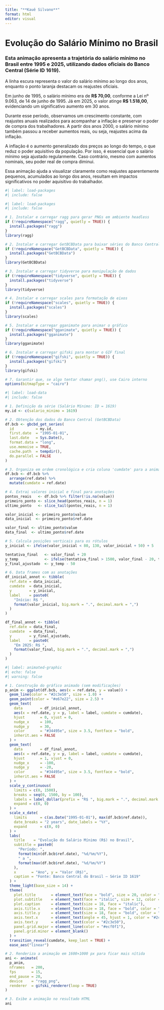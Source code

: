 ---
title: "**Kauê Silvano**"
format: html
editor: visual
---

# **Evolução do Salário Mínimo no Brasil**

### **Esta animação apresenta a trajetória do salário mínimo no Brasil entre 1995 e 2025, utilizando dados oficiais do Banco Central (Série ID 1619).**

A linha escura representa o valor do salário mínimo ao longo dos anos, enquanto o ponto laranja destacam os reajustes oficiais.

Em junho de 1995, o salário mínimo era de **R\$ 70,00**, conforme a Lei nº 9.063, de 14 de junho de 1995. Já em 2025, o valor atinge **R\$ 1.518,00**, evidenciando um significativo aumento em 30 anos.

Durante esse período, observamos um crescimento constante, com reajustes anuais realizados para acompanhar a inflação e preservar o poder de compra dos trabalhadores. A partir dos anos 2000, o salário mínimo também passou a receber aumentos reais, ou seja, reajustes acima da inflação.

A inflação é o aumento generalizado dos preços ao longo do tempo, o que reduz o poder aquisitivo da população. Por isso, é essencial que o salário mínimo seja ajustado regularmente. Caso contrário, mesmo com aumentos nominais, seu poder real de compra diminui.

Essa animação ajuda a visualizar claramente como reajustes aparentemente pequenos, acumulados ao longo dos anos, resultam em impactos significativos no poder aquisitivo do trabalhador.

```{r}
#| label: load-packages
#| include: false

#| label: load-packages
#| include: false

# 1. Instalar e carregar ragg para gerar PNGs em ambiente headless
if (!requireNamespace("ragg", quietly = TRUE)) {
  install.packages("ragg")
}
library(ragg)

# 2. Instalar e carregar GetBCBData para baixar séries do Banco Central
if (!requireNamespace("GetBCBData", quietly = TRUE)) {
  install.packages("GetBCBData")
}
library(GetBCBData)

# 3. Instalar e carregar tidyverse para manipulação de dados
if (!requireNamespace("tidyverse", quietly = TRUE)) {
  install.packages("tidyverse")
}
library(tidyverse)

# 4. Instalar e carregar scales para formatação de eixos
if (!requireNamespace("scales", quietly = TRUE)) {
  install.packages("scales")
}
library(scales)

# 5. Instalar e carregar gganimate para animar o gráfico
if (!requireNamespace("gganimate", quietly = TRUE)) {
  install.packages("gganimate")
}
library(gganimate)

# 6. Instalar e carregar gifski para montar o GIF final
if (!requireNamespace("gifski", quietly = TRUE)) {
  install.packages("gifski")
}
library(gifski)

# 7. Garantir que, se algo tentar chamar png(), use Cairo interno
options(bitmapType = "cairo")
```

```{r}
#| label: load-data
#| include: false

# 1. Definição da série (Salário Mínimo: ID = 1619)
my.id <- c(salario_minimo = 1619)

# 2. Obtenção dos dados do Banco Central (GetBCBData)
df.bcb <- gbcbd_get_series(
  id          = my.id,
  first.date  = "1995-01-01",
  last.date   = Sys.Date(),
  format.data = "long",
  use.memoise = TRUE,
  cache.path  = tempdir(),
  do.parallel = FALSE
)

# 3. Organiza em ordem cronológica e cria coluna 'cumdate' para a animação
df.bcb <- df.bcb %>%
  arrange(ref.date) %>%
  mutate(cumdate = ref.date)

# 4. Extrai valores inicial e final para anotações
pontos_reais   <- df.bcb %>% filter(!is.na(value))
primeiro_ponto <- slice_head(pontos_reais, n = 1)
ultimo_ponto   <- slice_tail(pontos_reais, n = 1)

valor_inicial <- primeiro_ponto$value
data_inicial  <- primeiro_ponto$ref.date

valor_final <- ultimo_ponto$value
data_final  <- ultimo_ponto$ref.date

# 5. Calcula posições verticais para os rótulos
y_inicial <- ifelse(valor_inicial < 80, 130, valor_inicial + 50) + 5

tentativa_final   <- valor_final + 20
y_temp            <- ifelse(tentativa_final > 1500, valor_final - 20, tentativa_final)
y_final_ajustado  <- y_temp - 50

# 6. Data frames com as anotações
df_inicial_annot <- tibble(
  ref.date = data_inicial,
  cumdate  = data_inicial,
  y        = y_inicial,
  label    = paste0(
    "Início: R$ ",
    format(valor_inicial, big.mark = ".", decimal.mark = ",")
  )
)

df_final_annot <- tibble(
  ref.date = data_final,
  cumdate  = data_final,
  y        = y_final_ajustado,
  label    = paste0(
    "Em 2025: R$ ",
    format(valor_final, big.mark = ".", decimal.mark = ",")
  )
)
```

```{r}
#| label: animated-graphic
#| echo: false
#| warning: false

# 1. Construção do gráfico animado (sem modificações)
p_anim <- ggplot(df.bcb, aes(x = ref.date, y = value)) +
  geom_line(color = "#2c3e50", size = 1.0) +
  geom_point(color = "#e67e22", size = 2.5) +
  geom_text(
    data        = df_inicial_annot,
    aes(x = ref.date, y = y, label = label, cumdate = cumdate),
    hjust       = 0, vjust = 0,
    nudge_x     = 100,
    nudge_y     = 30,
    color       = "#34495e", size = 3.5, fontface = "bold",
    inherit.aes = FALSE
  ) +
  geom_text(
    data        = df_final_annot,
    aes(x = ref.date, y = y, label = label, cumdate = cumdate),
    hjust       = 1, vjust = 0,
    nudge_x     = -100,
    nudge_y     = -20,
    color       = "#34495e", size = 3.5, fontface = "bold",
    inherit.aes = FALSE
  ) +
  scale_y_continuous(
    limits = c(0, 1500),
    breaks = seq(0, 1500, by = 100),
    labels = label_dollar(prefix = "R$ ", big.mark = ".", decimal.mark = ","),
    expand = c(0, 0)
  ) +
  scale_x_date(
    limits      = c(as.Date("1995-01-01"), max(df.bcb$ref.date)),
    date_breaks = "2 years", date_labels = "%Y",
    expand      = c(0, 0)
  ) +
  labs(
    title    = "Evolução do Salário Mínimo (R$) no Brasil",
    subtitle = paste0(
      "Período: ",
      format(min(df.bcb$ref.date), "%d/%m/%Y"),
      " a ",
      format(max(df.bcb$ref.date), "%d/%m/%Y")
    ),
    x       = "Ano", y = "Valor (R$)",
    caption = "Fonte: Banco Central do Brasil – Série ID 1619"
  ) +
  theme_light(base_size = 14) +
  theme(
    plot.title       = element_text(face = "bold", size = 20, color = "#34495e"),
    plot.subtitle    = element_text(face = "italic", size = 12, color = "#7f8c8d"),
    plot.caption     = element_text(size = 10, face = "italic"),
    axis.title.x     = element_text(size = 18, face = "bold", color = "#2c3e50"),
    axis.title.y     = element_text(size = 18, face = "bold", color = "#2c3e50"),
    axis.text.x      = element_text(angle = 45, hjust = 1, color = "#2c3e50"),
    axis.text.y      = element_text(color = "#2c3e50"),
    panel.grid.major = element_line(color = "#ecf0f1"),
    panel.grid.minor = element_blank()
  ) +
  transition_reveal(cumdate, keep_last = TRUE) +
  ease_aes("linear")

# 2. Renderiza a animação em 1600×1000 px para ficar mais nítida
ani <- animate(
  p_anim,
  nframes   = 200,
  fps       = 15,
  end_pause = 20,
  device    = "ragg_png", 
  renderer  = gifski_renderer(loop = TRUE)
)

# 3. Exibe a animação no resultado HTML
ani
```
